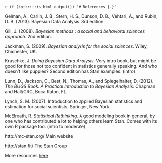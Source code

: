 `r if (knitr:::is_html_output()) '# References {-}'`


Gelman, A., Carlin, J. B., Stern, H. S., Dunson, D. B., Vehtari, A., and Rubin, D. B. (2013). Bayesian Data
Analysis. 3rd edition.

Gill, J. (2008). *Bayesian methods : a social and behavioral sciences approach*. 2nd edition.

Jackman, S. (2009). *Bayesian analysis for the social sciences*. Wiley, Chichester, UK.

Kruschke, J. *Doing Bayesian Data Analysis*. Very intro book, but might be good for those not too confident in statistics generally speaking. And who doesn't like puppies? Second edition has Stan examples. (intro)

Lunn, D., Jackson, C., Best, N., Thomas, A., and Spiegelhalter, D. (2012). *The BUGS Book: A Practical
Introduction to Bayesian Analysis*. Chapman and Hall/CRC, Boca Raton, FL.

Lynch, S. M. (2007). Introduction to applied Bayesian statistics and estimation for social scientists. Springer,
New York.

McElreath, R. *Statistical Rethinking*.  A good modeling book in general, by one who has contributed a lot to helping others learn Stan.  Comes with its own R package too. (intro to moderate)


http://mc-stan.org/ Main website

http://stan.fit/ The Stan Group

More resources [here](http://mc-stan.org/documentation/)
